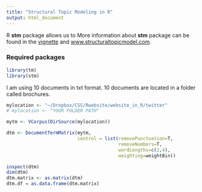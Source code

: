 ```yaml
---
title: "Structural Topic Modeling in R"
output: html_document
---
```

R **stm** package allows us to
More information about **stm** package can be found in the [vignette](https://cran.r-project.org/web/packages/stm/vignettes/stmVignette.pdf)
and [www.structuraltopicmodel.com](https://www.structuraltopicmodel.com/).

### Required packages

```r
library(tm)
library(stm)
```

I am using 10 documents in txt format. 10 documents are located in a folder called brochures.

```r
mylocation <- "~/Dropbox/CSS/Rwebsite/website_in_R/twitter"
# mylocation <- "YOUR FOLDER PATH"
```

```r
mytm <- VCorpus(DirSource(mylocation))
```

```r
dtm <- DocumentTermMatrix(mytm, 
                          control = list(removePunctuation=T,
                                         removeNumbers=T,
                                         wordLengths=c(2,4),
                                         weighting=weightBin))
```



```r
inspect(dtm)
dim(dtm)
dtm.matrix <- as.matrix(dtm)
dtm.df = as.data.frame(dtm.matrix)
```














